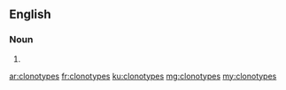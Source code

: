 ==English==

===Noun===
{{head|en|plural}}

# {{plural of|clonotype|lang=en|nocat=1}}

[[ar:clonotypes]]
[[fr:clonotypes]]
[[ku:clonotypes]]
[[mg:clonotypes]]
[[my:clonotypes]]